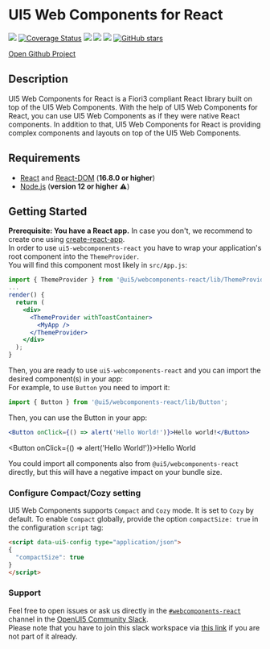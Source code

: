 

<Meta title="1 Welcome / Getting Started" />

# UI5 Web Components for React
[![](https://img.shields.io/travis/SAP/ui5-webcomponents-react/master.svg)](https://travis-ci.org/SAP/ui5-webcomponents-react)
[![Coverage Status](https://coveralls.io/repos/github/SAP/ui5-webcomponents-react/badge.svg)](https://coveralls.io/github/SAP/ui5-webcomponents-react)
[![](https://img.shields.io/npm/v/@ui5/webcomponents-react/latest.svg)](https://www.npmjs.com/package/@ui5/webcomponents-react)
[![](https://img.shields.io/npm/v/@ui5/webcomponents-react/next.svg)](https://www.npmjs.com/package/@ui5/webcomponents-react)
[![](https://badgen.net/badge/slack/webcomponents-react/orange?icon=slack)](https://openui5.slack.com/archives/CSQEJ2J04)
[![GitHub stars](https://img.shields.io/github/stars/SAP/ui5-webcomponents-react?style=social)](https://github.com/SAP/ui5-webcomponents-react/stargazers)

[Open Github Project](https://github.com/SAP/ui5-webcomponents-react)

## Description
UI5 Web Components for React is a Fiori3 compliant React library built on top of the UI5 Web Components.
With the help of UI5 Web Components for React, you can use UI5 Web Components as if they were native React components.
In addition to that, UI5 Web Components for React is providing complex components and layouts on top of the UI5 Web Components.

## Requirements

- [React](https://www.npmjs.com/package/react) and [React-DOM](https://www.npmjs.com/package/react-dom) (**16.8.0 or higher**)
- [Node.js](https://nodejs.org/) (**version 12 or higher** ⚠️)

## Getting Started

**Prerequisite: You have a React app.** In case you don't, we recommend to create one using [create-react-app](https://facebook.github.io/create-react-app/).<br/>
In order to use `ui5-webcomponents-react` you have to wrap your application's root component into the `ThemeProvider`.<br/>
You will find this component most likely in `src/App.js`:
```jsx
import { ThemeProvider } from '@ui5/webcomponents-react/lib/ThemeProvider';
...
render() {
  return (
    <div>
      <ThemeProvider withToastContainer>
        <MyApp />
      </ThemeProvider>
    </div>
  );
}
```

Then, you are ready to use `ui5-webcomponents-react` and you can import the desired component(s) in your app:<br />
For example, to use ```Button``` you need to import it:

```jsx
import { Button } from '@ui5/webcomponents-react/lib/Button';
```

Then, you can use the Button in your app:

```jsx
<Button onClick={() => alert('Hello World!')}>Hello world!</Button>
```
<Button onClick={() => alert('Hello World!')}>Hello World</Button>

You could import all components also from `@ui5/webcomponents-react` directly, but this will have a negative impact on your bundle size.

### Configure Compact/Cozy setting
UI5 Web Components supports ```Compact``` and ```Cozy``` mode. It is set to ```Cozy``` by default. To enable ```Compact``` globally, provide the option ```compactSize: true``` in the configuration ```script``` tag:

```html
<script data-ui5-config type="application/json">
{
  "compactSize": true
}
</script>
```

### Support
Feel free to open issues or ask us directly in the [`#webcomponents-react`](https://openui5.slack.com/archives/CSQEJ2J04) channel in the 
[OpenUI5 Community Slack](https://ui5-slack-invite.cfapps.eu10.hana.ondemand.com/).<br />
Please note that you have to join this slack workspace via [this link](https://ui5-slack-invite.cfapps.eu10.hana.ondemand.com/) if you are not part of it already.
